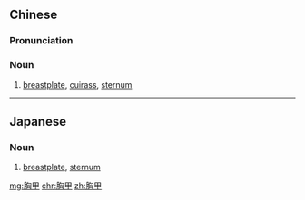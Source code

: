 ==Chinese==
{{zh-forms}}

===Pronunciation===
{{zh-pron
|m=xiōngjiǎ
|c=hung1 gaap3
|cat=n
}}

===Noun===
{{zh-noun}}

# [[breastplate]], [[cuirass]], [[sternum]]

----

==Japanese==
{{ja-kanjitab|きょう|こう|yomi=o}}

===Noun===
{{ja-noun|きょうこう}}

# [[breastplate]], [[sternum]]

[[mg:胸甲]]
[[chr:胸甲]]
[[zh:胸甲]]